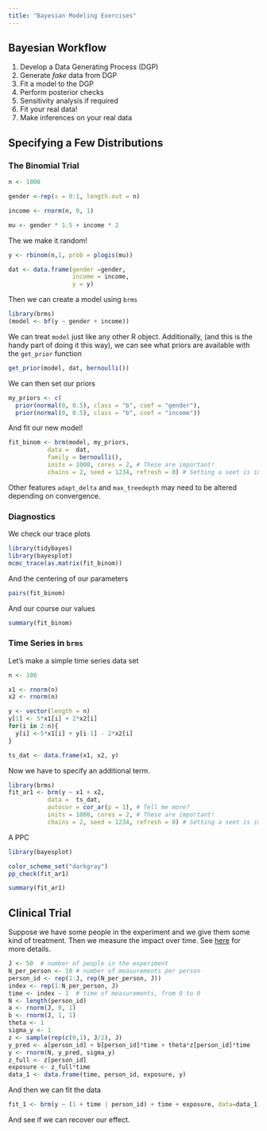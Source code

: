```yaml
---
title: "Bayesian Modeling Exercises"
---
```


## Bayesian Workflow

1. Develop a Data Generating Process (DGP)  
1. Generate _fake_ data from DGP 
1. Fit a model to the DGP 
1. Perform posterior checks
1. Sensitivity analysis if required 
1. Fit your real data! 
1. Make inferences on your real data 

## Specifying a Few Distributions

### The Binomial Trial

```r
n <- 1000

gender <-rep(x = 0:1, length.out = n)

income <- rnorm(n, 0, 1)

mu <- gender * 1.5 + income * 2

```

The we make it random!

```r
y <- rbinom(n,1, prob = plogis(mu))

dat <- data.frame(gender =gender, 
                  income = income, 
                  y = y)
```

Then we can create a model using `brms`

```r
library(brms)
(model <- bf(y ~ gender + income))
```

We can treat `model` just like any other R object. Additionally, (and this is the handy part of doing it this way), we can see what priors are available with the `get_prior` function

```r
get_prior(model, dat, bernoulli())
```

We can then set our priors

```r
my_priors <- c(
  prior(normal(0, 0.5), class = "b", coef = "gender"),
  prior(normal(0, 0.5), class = "b", coef = "income"))
```

And fit our new model!

```r
fit_binom <- brm(model, my_priors,
           data =  dat,
           family = bernoulli(), 
           inits = 1000, cores = 2, # These are important! 
           chains = 2, seed = 1234, refresh = 0) # Setting a seet is important for reprocibility
```

Other features `adapt_delta` and `max_treedepth` may need to be altered depending on convergence.

### Diagnostics

We check our trace plots

```r
library(tidybayes)
library(bayesplot)
mcmc_trace(as.matrix(fit_binom))
```


And the centering of our parameters

```r
pairs(fit_binom)
```

And our course our values

```r
summary(fit_binom)
```


### Time Series in `brms`

Let's make a simple time series data set

```r
n <- 100

x1 <- rnorm(n)
x2 <- rnorm(n)

y <- vector(length = n)
y[1] <- 5*x1[i] + 2*x2[i]
for(i in 2:n){
  y[i] <-5*x1[i] + y[i-1] - 2*x2[i]
}

ts_dat <- data.frame(x1, x2, y)

```

Now we have to specify an additional term.

```r
library(brms)
fit_ar1 <- brm(y ~ x1 + x2,
           data =  ts_dat,
           autocor = cor_ar(p = 1), # Tell me more?
           inits = 1000, cores = 2, # These are important! 
           chains = 2, seed = 1234, refresh = 0) # Setting a seet is important for reprocibility
```

A PPC

```r
library(bayesplot)

color_scheme_set("darkgray")
pp_check(fit_ar1)

```


```r
summary(fit_ar1)
```

## Clinical Trial

Suppose we have some people in the experiment and we give them some kind of treatment. Then we measure the impact over time. See [here](https://michaeldewittjr.com/dewitt_blog/posts/2018-09-24-the-power-of-fake-data-simulations/) for more details.

```r
J <- 50  # number of people in the experiment
N_per_person <- 10 # number of measurements per person
person_id <- rep(1:J, rep(N_per_person, J))
index <- rep(1:N_per_person, J) 
time <- index - 1  # time of measurements, from 0 to 9
N <- length(person_id)
a <- rnorm(J, 0, 1)
b <- rnorm(J, 1, 1)
theta <- 1
sigma_y <- 1
z <- sample(rep(c(0,1), J/2), J)
y_pred <- a[person_id] + b[person_id]*time + theta*z[person_id]*time
y <- rnorm(N, y_pred, sigma_y)
z_full <- z[person_id]
exposure <- z_full*time
data_1 <- data.frame(time, person_id, exposure, y)
```


And then we can fit the data

```r
fit_1 <- brm(y ~ (1 + time | person_id) + time + exposure, data=data_1)
```

And see if we can recover our effect.

```r

```

